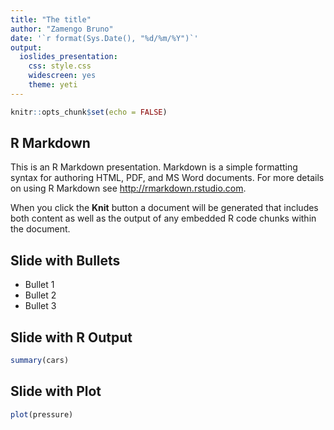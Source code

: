 ```yaml
---
title: "The title"
author: "Zamengo Bruno"
date: '`r format(Sys.Date(), "%d/%m/%Y")`'
output: 
  ioslides_presentation: 
    css: style.css
    widescreen: yes
    theme: yeti
---
```


```r
knitr::opts_chunk$set(echo = FALSE)
```



## R Markdown

This is an R Markdown presentation. Markdown is a simple formatting syntax for authoring HTML, PDF, and MS Word documents. For more details on using R Markdown see <http://rmarkdown.rstudio.com>.

When you click the **Knit** button a document will be generated that includes both content as well as the output of any embedded R code chunks within the document.

## Slide with Bullets

- Bullet 1
- Bullet 2
- Bullet 3

## Slide with R Output

```r
summary(cars)
```

## Slide with Plot

```r
plot(pressure)
```

